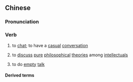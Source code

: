 {{also|清淡|清谈}}
==Chinese==
{{zh-forms|s=清谈}}

===Pronunciation===
{{zh-pron
|m=qīngtán
|c=cing1 taam4
|mn=qz,xm,zz:chheng-tâm
|cat=v
}}

===Verb===
{{zh-verb}}

# {{lb|zh|literary}} to [[chat]]; to have a [[casual]] [[conversation]]
# {{lb|zh|historical}} to [[discuss]] [[pure]] [[philosophical]] [[theories]] among [[intellectual]]s
# {{lb|zh|figurative}} to do [[empty]] [[talk]]

====Derived terms====
{{zh-der|清談高論|揮麈清談}}